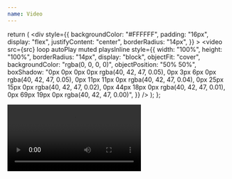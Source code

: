 ```yaml
---
name: Video
---
```

  return (
    <div
      style={{
        backgroundColor: "#FFFFFF",
        padding: "16px",
        display: "flex",
        justifyContent: "center",
        borderRadius: "14px",
      }}
    >
      <video
        src={src}
        loop
        autoPlay
        muted
        playsInline
        style={{
          width: "100%",
          height: "100%",
          borderRadius: "14px",
          display: "block",
          objectFit: "cover",
          backgroundColor: "rgba(0, 0, 0, 0)",
          objectPosition: "50% 50%",
          boxShadow:
            "0px 0px 0px 0px rgba(40, 42, 47, 0.05), 0px 3px 6px 0px rgba(40, 42, 47, 0.05), 0px 11px 11px 0px rgba(40, 42, 47, 0.04), 0px 25px 15px 0px rgba(40, 42, 47, 0.02), 0px 44px 18px 0px rgba(40, 42, 47, 0.01), 0px 69px 19px 0px rgba(40, 42, 47, 0.00)",
        }}
      />
    </div>
  );
};

<Video src=""/>